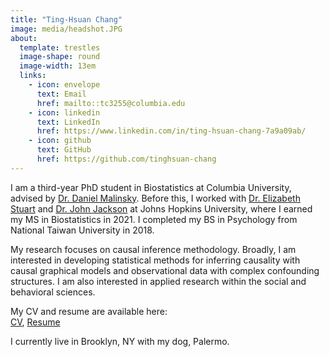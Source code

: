 ```yaml
---
title: "Ting-Hsuan Chang"
image: media/headshot.JPG
about:
  template: trestles
  image-shape: round
  image-width: 13em
  links:
    - icon: envelope
      text: Email
      href: mailto::tc3255@columbia.edu
    - icon: linkedin
      text: LinkedIn
      href: https://www.linkedin.com/in/ting-hsuan-chang-7a9a09ab/ 
    - icon: github
      text: GitHub
      href: https://github.com/tinghsuan-chang
---
```


I am a third-year PhD student in Biostatistics at Columbia University, advised by [Dr. Daniel Malinsky](http://www.dmalinsky.com/). Before this, I worked with [Dr. Elizabeth Stuart](https://www.elizabethstuart.org/) and [Dr. John Jackson](https://publichealth.jhu.edu/faculty/3410/john-w-jackson) at Johns Hopkins University, where I earned my MS in Biostatistics in 2021. I completed my BS in Psychology from National Taiwan University in 2018.

My research focuses on causal inference methodology. Broadly, I am interested in developing statistical methods for inferring causality with causal graphical models and observational data with complex confounding structures. I am also interested in applied research within the social and behavioral sciences.

My CV and resume are available here:\
[CV](media/cv.pdf), [Resume](media/resume.pdf)\

I currently live in Brooklyn, NY with my dog, Palermo.
